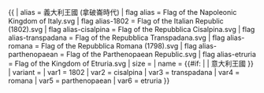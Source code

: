 {{ {{{1<noinclude>|country showdata</noinclude>}}}
| alias = 義大利王國 (拿破崙時代)
| flag alias = Flag of the Napoleonic Kingdom of Italy.svg
| flag alias-1802 = Flag of the Italian Republic (1802).svg
| flag alias-cisalpina = Flag of the Repubblica Cisalpina.svg
| flag alias-transpadana = Flag of the Repubblica Transpadana.svg
| flag alias-romana = Flag of the Repubblica Romana (1798).svg
| flag alias-parthenopaean = Flag of the Parthenopaean Republic.svg
| flag alias-etruria = Flag of the Kingdom of Etruria.svg
| size = {{{size|}}}
| name = {{#if: {{{name|}}} | {{{name|}}} | 意大利王國 }}
| variant = {{{variant|}}}
<noinclude>
| var1 = 1802
| var2 = cisalpina
| var3 = transpadana
| var4 = romana
| var5 = parthenopaean
| var6 = etruria
</noinclude>
}}